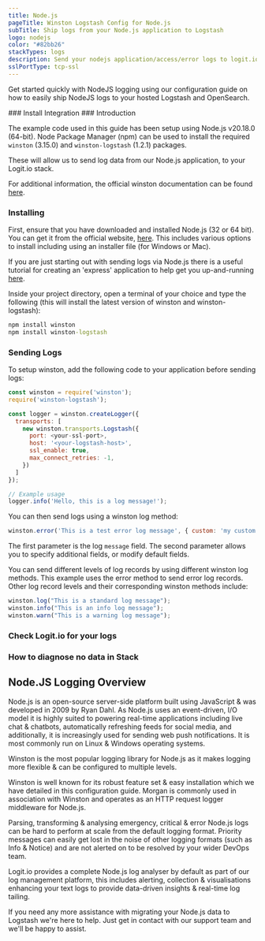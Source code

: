 ```yaml
---
title: Node.js
pageTitle: Winston Logstash Config for Node.js
subTitle: Ship logs from your Node.js application to Logstash
logo: nodejs
color: "#82bb26"
stackTypes: logs
description: Send your nodejs application/access/error logs to logit.io via Logstash using the instructions below and begin searching your data
sslPortType: tcp-ssl
---
```


Get started quickly with NodeJS logging using our configuration 
guide on how to easily ship NodeJS logs to your hosted Logstash and OpenSearch.

<Steps>
  ### Install Integration
  <InstallIntegration/>
  ### Introduction

  The example code used in this guide has been setup using Node.js v20.18.0 (64-bit). 
  Node Package Manager (npm) can be used to install the required `winston` (3.15.0) 
  and `winston-logstash` (1.2.1) packages.

  These will allow us to send log data from our Node.js application, to 
  your Logit.io stack. 
            
  For additional information, the official winston documentation can be found [here](https://github.com/winstonjs/winston).

  ### Installing

  First, ensure that you have downloaded and installed Node.js (32 or 64 bit). You can get 
  it from the official website, [here](https://nodejs.org/en/download/). This includes various 
  options to install including using an installer file (for Windows or Mac).

  If you are just starting out with sending logs via Node.js there is a useful tutorial 
  for creating an 'express' application to help get you up-and-running 
  [here](https://code.visualstudio.com/docs/nodejs/nodejs-tutorial#_an-express-application).

  Inside your project directory, open a terminal of your choice and type the following (this will install
  the latest version of winston and winston-logstash):

  ```cmd copy
  npm install winston
  npm install winston-logstash
  ```

  ### Sending Logs

  To setup winston, add the following code to your application before sending logs:
         
  ```javascript copy showLineNumbers /'@logstash.sslPort:strip_quotes'/ /@logstash.host/
  const winston = require('winston');
  require('winston-logstash');

  const logger = winston.createLogger({
    transports: [
      new winston.transports.Logstash({
        port: <your-ssl-port>,
        host: '<your-logstash-host>',
        ssl_enable: true,
        max_connect_retries: -1,
      })
    ]
  });

  // Example usage
  logger.info('Hello, this is a log message!');
  ```
  
  You can then send logs using a winston log method:
  
  ```javascript copy
  winston.error('This is a test error log message', { custom: 'my custom field', Environment: 'local' }); 
  ```
  
  The first parameter is the log `message` field. The second parameter allows you to specify additional fields, or modify default fields.
  
  You can send different levels of log records by using different winston log methods. This example uses the error method to send error log records. 
  Other log record levels and their corresponding winston methods include:
  
  ```javascript copy showLineNumbers
  winston.log("This is a standard log message");
  winston.info("This is an info log message");
  winston.warn("This is a warning log message");        
  ```

  ### Check Logit.io for your logs

  <LaunchStack utmMedium="logs" utmCampaign="nodejs" source="nodejs" />

  ### How to diagnose no data in Stack

  <DiagnoseNoData />

</Steps>

## Node.JS Logging Overview

Node.js is an open-source server-side platform built using JavaScript & was 
developed in 2009 by Ryan Dahl. As Node.js uses an event-driven, I/O model 
it is highly suited to powering real-time applications including live chat & 
chatbots, automatically refreshing feeds for social media, and additionally, 
it is increasingly used for sending web push notifications. It is most commonly 
run on Linux & Windows operating systems. 
        
Winston is the most popular logging library for Node.js as it makes logging 
more flexible & can be configured to multiple levels.  

Winston is well known for its robust feature set & easy installation which we 
have detailed in this configuration guide. Morgan is commonly used in association 
with Winston and operates as an HTTP request logger middleware for Node.js.

Parsing, transforming & analysing emergency, critical & error Node.js logs can 
be hard to perform at scale from the default logging format. Priority messages 
can easily get lost in the noise of other logging formats (such as Info & Notice) 
and are not alerted on to be resolved by your wider DevOps team. 

Logit.io provides a complete Node.js log analyser by default as part of our log 
management platform, this includes alerting, collection & visualisations enhancing 
your text logs to provide data-driven insights & real-time log tailing.

If you need any more assistance with migrating your Node.js data to Logstash we're 
here to help. Just get in contact with our support team <IntercomButton text="via live chat" /> and we'll be happy to assist.